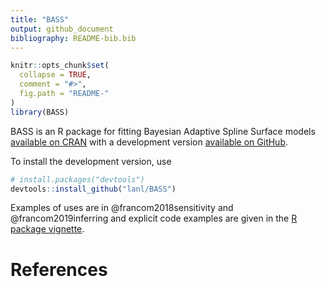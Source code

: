 ```yaml
---
title: "BASS"
output: github_document
bibliography: README-bib.bib
---
```


<!-- README.md is generated from README.Rmd. Please edit that file -->

```r
knitr::opts_chunk$set(
  collapse = TRUE,
  comment = "#>",
  fig.path = "README-"
)
library(BASS)
```



BASS is an R package for fitting Bayesian Adaptive Spline Surface models [available on CRAN](https://CRAN.R-project.org/package=BASS) with a development version [available on GitHub](https://github.com/lanl/BASS).

To install the development version, use

```r
# install.packages("devtools")
devtools::install_github("lanl/BASS")
```

Examples of uses are in @francom2018sensitivity and @francom2019inferring and explicit code examples are given in the [R package vignette](https://CRAN.R-project.org/package=BASS/vignettes/).

# References
